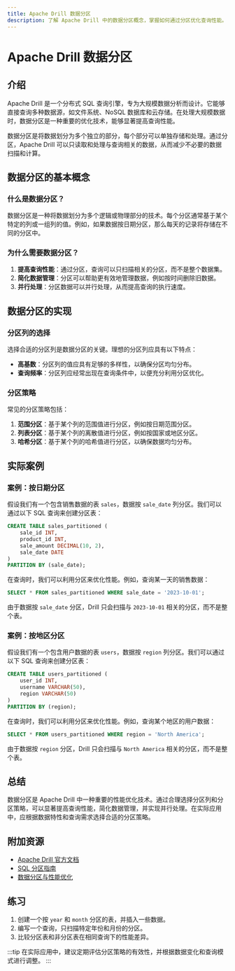 ```yaml
---
title: Apache Drill 数据分区
description: 了解 Apache Drill 中的数据分区概念，掌握如何通过分区优化查询性能。
---
```


# Apache Drill 数据分区

## 介绍

Apache Drill 是一个分布式 SQL 查询引擎，专为大规模数据分析而设计。它能够直接查询多种数据源，如文件系统、NoSQL 数据库和云存储。在处理大规模数据时，数据分区是一种重要的优化技术，能够显著提高查询性能。

数据分区是将数据划分为多个独立的部分，每个部分可以单独存储和处理。通过分区，Apache Drill 可以只读取和处理与查询相关的数据，从而减少不必要的数据扫描和计算。

## 数据分区的基本概念

### 什么是数据分区？

数据分区是一种将数据划分为多个逻辑或物理部分的技术。每个分区通常基于某个特定的列或一组列的值。例如，如果数据按日期分区，那么每天的记录将存储在不同的分区中。

### 为什么需要数据分区？

1. **提高查询性能**：通过分区，查询可以只扫描相关的分区，而不是整个数据集。
2. **简化数据管理**：分区可以帮助更有效地管理数据，例如按时间删除旧数据。
3. **并行处理**：分区数据可以并行处理，从而提高查询的执行速度。

## 数据分区的实现

### 分区列的选择

选择合适的分区列是数据分区的关键。理想的分区列应具有以下特点：

- **高基数**：分区列的值应具有足够的多样性，以确保分区均匀分布。
- **查询频率**：分区列应经常出现在查询条件中，以便充分利用分区优化。

### 分区策略

常见的分区策略包括：

1. **范围分区**：基于某个列的范围值进行分区，例如按日期范围分区。
2. **列表分区**：基于某个列的离散值进行分区，例如按国家或地区分区。
3. **哈希分区**：基于某个列的哈希值进行分区，以确保数据均匀分布。

## 实际案例

### 案例：按日期分区

假设我们有一个包含销售数据的表 `sales`，数据按 `sale_date` 列分区。我们可以通过以下 SQL 查询来创建分区表：

```sql
CREATE TABLE sales_partitioned (
    sale_id INT,
    product_id INT,
    sale_amount DECIMAL(10, 2),
    sale_date DATE
)
PARTITION BY (sale_date);
```

在查询时，我们可以利用分区来优化性能。例如，查询某一天的销售数据：

```sql
SELECT * FROM sales_partitioned WHERE sale_date = '2023-10-01';
```

由于数据按 `sale_date` 分区，Drill 只会扫描与 `2023-10-01` 相关的分区，而不是整个表。

### 案例：按地区分区

假设我们有一个包含用户数据的表 `users`，数据按 `region` 列分区。我们可以通过以下 SQL 查询来创建分区表：

```sql
CREATE TABLE users_partitioned (
    user_id INT,
    username VARCHAR(50),
    region VARCHAR(50)
)
PARTITION BY (region);
```

在查询时，我们可以利用分区来优化性能。例如，查询某个地区的用户数据：

```sql
SELECT * FROM users_partitioned WHERE region = 'North America';
```

由于数据按 `region` 分区，Drill 只会扫描与 `North America` 相关的分区，而不是整个表。

## 总结

数据分区是 Apache Drill 中一种重要的性能优化技术。通过合理选择分区列和分区策略，可以显著提高查询性能，简化数据管理，并实现并行处理。在实际应用中，应根据数据特性和查询需求选择合适的分区策略。

## 附加资源

- [Apache Drill 官方文档](https://drill.apache.org/docs/)
- [SQL 分区指南](https://www.sqlshack.com/partitioning-in-sql-server/)
- [数据分区与性能优化](https://www.databricks.com/blog/2015/05/28/optimizing-spark-sql-joins.html)

## 练习

1. 创建一个按 `year` 和 `month` 分区的表，并插入一些数据。
2. 编写一个查询，只扫描特定年份和月份的分区。
3. 比较分区表和非分区表在相同查询下的性能差异。

:::tip
在实际应用中，建议定期评估分区策略的有效性，并根据数据变化和查询模式进行调整。
:::